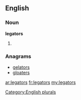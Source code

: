 ==English==

===Noun===
'''legators'''

# {{plural of|[[legator]]}}

===Anagrams===
* [[gelators#English|gelators]]
* [[gloaters#English|gloaters]]

[[Category:English plurals]]

[[ar:legators]]
[[fr:legators]]
[[my:legators]]